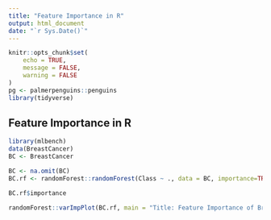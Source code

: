 ```yaml
---
title: "Feature Importance in R"
output: html_document
date: "`r Sys.Date()`"
---
```


```r
knitr::opts_chunk$set(
	echo = TRUE,
	message = FALSE,
	warning = FALSE
)
pg <- palmerpenguins::penguins
library(tidyverse)
```

## Feature Importance in R

```r
library(mlbench)
data(BreastCancer)
BC <- BreastCancer

```

```r
BC <- na.omit(BC)
BC.rf <- randomForest::randomForest(Class ~ ., data = BC, importance=TRUE)
```

```r
BC.rf$importance
```

```r
randomForest::varImpPlot(BC.rf, main = "Title: Feature Importance of BreastCancer")
```


